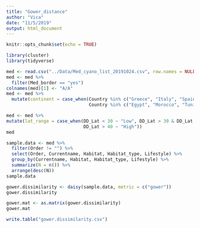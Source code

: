 ```yaml
---
title: "Gower_distance"
author: "Vica"
date: "11/5/2019"
output: html_document
---
```


```r
knitr::opts_chunk$set(echo = TRUE)
```


```r
library(cluster)
library(tidyverse)
```

```r
med <- read.csv("../Data/Med_cyano_list_20191024.csv", row.names = NULL)
med <- med %>% 
  filter(Med_border == "yes")
colnames(med)[1] <- "A/A"
med <- med %>% 
  mutate(continent = case_when(Country %in% c("Greece", "Italy", "Spain", "France", "Albania", "Montenegro", "Slovenia", "Portugal", "Bulgaria", "Croatia") ~ "Europe",
                               Country %in% c("Egypt", "Morocco", "Tunisia", "Libya", "Algeria", "Israel","Lebanon") ~ "Africa",Country == "Turkey" ~ "Asia"))

med <- med %>% 
mutate(lat_range = case_when(DD_Lat < 30 ~ "Low", DD_Lat > 30 & DD_Lat < 40 ~ "Medium",
                             DD_Lat > 40 ~ "High"))
med
```


```r
sample.data <- med %>% 
  filter(Order != "") %>% 
  select(Order, Currentname, Habitat, Habitat_type, Lifestyle) %>% 
  group_by(Currentname, Habitat, Habitat_type, Lifestyle) %>% 
  summarize(N = n()) %>% 
  arrange(desc(N))
sample.data
```



```r
gower.dissimilarity <- daisy(sample.data, metric = c("gower"))
gower.dissimilarity

gower.mat <- as.matrix(gower.dissimilarity)
gower.mat

write.table("gower.dissimilarity.csv")
```

